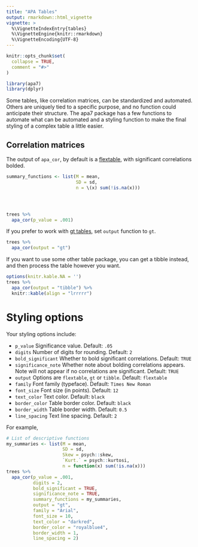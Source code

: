 ```yaml
---
title: "APA Tables"
output: rmarkdown::html_vignette
vignette: >
  %\VignetteIndexEntry{tables}
  %\VignetteEngine{knitr::rmarkdown}
  %\VignetteEncoding{UTF-8}
---
```


```r
knitr::opts_chunk$set(
  collapse = TRUE,
  comment = "#>"
)
```

```r
library(apa7)
library(dplyr)
```

Some tables, like correlation matrices, can be standardized and automated. Others are uniquely tied to a specific purpose, and no function could anticipate their structure. The apa7 package has a few functions to automate what can be automated and a styling function to make the final styling of a complex table a little easier.

## Correlation matrices

The output of `apa_cor`, by default is a [flextable](https://davidgohel.github.io/flextable/), with significant correlations bolded.

```r
summary_functions <- list(M = mean,
                          SD = sd,
                          n = \(x) sum(!is.na(x)))




trees %>% 
  apa_cor(p_value = .001)
```

If you prefer to work with [gt tables](https://gt.rstudio.com/), set `output` function to `gt`.

```r
trees %>% 
  apa_cor(output = "gt") 
```

If you want to use some other table package, you can get a tibble instead, and then process the table however you want.

```r
options(knitr.kable.NA = '')
trees %>% 
  apa_cor(output = "tibble") %>% 
  knitr::kable(align = "lrrrrr")
```

# Styling options

Your styling options include:

* `p_value` Significance value. Default: `.05`
* `digits` Number of digits for rounding. Default: `2`
* `bold_significant` Whether to bold significant correlations. Default:  `TRUE`
* `significance_note` Whether note about bolding correlations appears. Note will not appear if no correlations are significant. Default:  `TRUE`
* `output` Options are `flextable`, `gt` or `tibble`. Default: `flextable`
* `family` Font family (typeface). Default: `Times New Roman`
* `font_size` Font size (in points). Default: `12`
* `text_color` Text color. Default: `black`
* `border_color` Table border color. Default: `black`
* `border_width` Table border width. Default: `0.5`
* `line_spacing` Text line spacing. Default: `2`


For example, 

```r
# List of descriptive functions
my_summaries <- list(M = mean,
                     SD = sd,
                     Skew = psych::skew,
                     `Kurt.` = psych::kurtosi,
                     n = function(x) sum(!is.na(x)))
trees %>% 
  apa_cor(p_value = .001, 
          digits = 2,
          bold_significant = TRUE, 
          significance_note = TRUE,
          summary_functions = my_summaries,
          output = "gt", 
          family = "Arial", 
          font_size = 10, 
          text_color = "darkred",
          border_color = "royalblue4", 
          border_width = 1, 
          line_spacing = 2)
```

